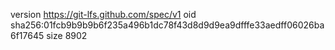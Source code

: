 version https://git-lfs.github.com/spec/v1
oid sha256:01fcb9b9b9b6f235a496b1dc78f43d8d9d9ea9dfffe33aedff06026ba6f17645
size 8902
